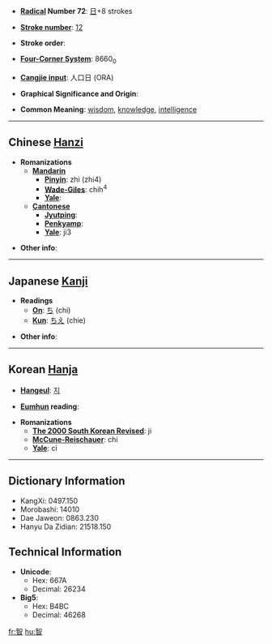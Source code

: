 * '''[[Wiktionary:Chinese radical index| Radical]] Number 72''': [[Wiktionary:Chinese radical index 日|日]]+8 strokes

* '''[[Wiktionary:Chinese total strokes index|Stroke number]]''': [[Wiktionary:Chinese total strokes index 12|12]]

* '''Stroke order''': 

* '''[[Wiktionary:Chinese four corner index|Four-Corner System]]''': 8660<sub>0</sub>

* '''[[Wiktionary:Chinese Cangjie index|Cangjie input]]''': 人口日 (ORA)

* '''Graphical Significance and Origin''': 

* '''Common Meaning''': [[wisdom]], [[knowledge]], [[intelligence]]

----

== Chinese [[Hanzi]] ==

* '''Romanizations'''
** '''[[Mandarin]]'''
*** '''[[Pinyin]]''': zhì (zhi4)
*** '''[[Wade-Giles]]''': chih<sup>4</sup>
*** '''[[Yale]]''': 
** '''[[Cantonese]]'''
*** '''[[Jyutping]]''':
*** '''[[Penkyamp]]''': 
*** '''[[Yale]]''': ji3

* '''Other info''': 

----

== Japanese [[Kanji]] ==

* '''Readings'''
** '''[[On]]''': [[ち]] (chi)
** '''[[Kun]]''': [[ちえ]] (chie)

* '''Other info''':  

----

== Korean [[Hanja]] ==

* '''[[Hangeul]]''': [[지]]

* '''[[Eumhun]] reading''': 

* '''Romanizations'''
** '''[[The 2000 South Korean Revised Romanization|The 2000 South Korean Revised]]''': ji
** '''[[McCune-Reischauer]]''': chi
** '''[[Yale]]''': ci

----

== Dictionary Information ==

* KangXi: 0497.150
* Morobashi: 14010
* Dae Jaweon: 0863.230
* Hanyu Da Zidian: 21518.150

== Technical Information ==

* '''Unicode''':
** Hex: 667A
** Decimal: 26234
* '''Big5''':
** Hex: B4BC
** Decimal: 46268

[[fr:智]]
[[hu:智]]